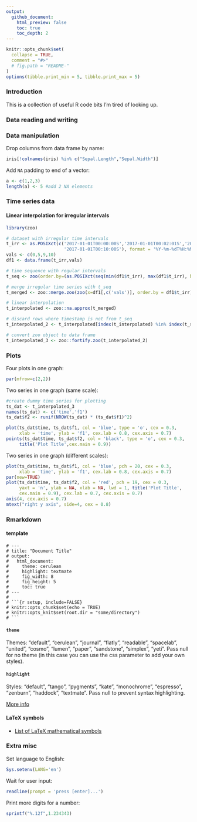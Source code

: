 ```yaml
---
output:
  github_document:
    html_preview: false
    toc: true
    toc_depth: 2
---
```


<!-- README.md is generated from README.Rmd. Please edit that file -->


```r
knitr::opts_chunk$set(
  collapse = TRUE,
  comment = "#>"
  # fig.path = "README-"
)
options(tibble.print_min = 5, tibble.print_max = 5)
```


### Introduction

This is a collection of useful R code bits I'm tired of looking up.

### Data reading and writing

### Data manipulation

Drop columns from data frame by name:
```r
iris[!colnames(iris) %in% c("Sepal.Length","Sepal.Width")]
```

Add `NA` padding to end of a vector:
```r
a <- c(1,2,3)
length(a) <- 5 #add 2 NA elements
```



### Time series data

#### Linear interpolation for irregular intervals
```r
library(zoo)

# dataset with irregular time intervals
t_irr <- as.POSIXct(c('2017-01-01T00:00:00S','2017-01-01T00:02:01S','2017-01-01T00:07:32S',
                      '2017-01-01T00:10:00S'), format = '%Y-%m-%dT%H:%M:%SS')
vals <- c(0,5,9,10)
df1 <- data.frame(t_irr,vals)

# time sequence with regular intervals
t_seq <- zoo(order.by=(as.POSIXct(seq(min(df1$t_irr), max(df1$t_irr), by = '1 min'))))

# merge irregular time series with t_seq
t_merged <- zoo::merge.zoo(zoo(x=df1[,c('vals')], order.by = df1$t_irr), t_seq)

# linear interpolation
t_interpolated <- zoo::na.approx(t_merged)

# discard rows where timestamp is not from t_seq
t_interpolated_2 <- t_interpolated[index(t_interpolated) %in% index(t_seq)]

# convert zoo object to data frame
t_interpolated_3 <- zoo::fortify.zoo(t_interpolated_2)
```


### Plots

Four plots in one graph:
```r
par(mfrow=c(2,2))
```

Two series in one graph (same scale):
```r
#create dummy time series for plotting
ts_dat <- t_interpolated_3
names(ts_dat) <- c('time','f1')
ts_dat$f2 <- runif(NROW(ts_dat) * (ts_dat$f1)^2)
```

```r
plot(ts_dat$time, ts_dat$f1, col = 'blue', type = 'o', cex = 0.3,
     xlab = 'time', ylab = 'f1', cex.lab = 0.8, cex.axis = 0.7)
points(ts_dat$time, ts_dat$f2, col = 'black', type = 'o', cex = 0.3,
     title('Plot Title',cex.main = 0.9))
```
Two series in one graph (different scales):
```r
plot(ts_dat$time, ts_dat$f1, col = 'blue', pch = 20, cex = 0.3,
     xlab = 'time', ylab = 'f1', cex.lab = 0.8, cex.axis = 0.7)
par(new=TRUE)
plot(ts_dat$time, ts_dat$f2, col = 'red', pch = 19, cex = 0.3,
     yaxt = 'n', ylab = NA, xlab = NA, lwd = 1, title('Plot Title',
     cex.main = 0.9), cex.lab = 0.7, cex.axis = 0.7)
axis(4, cex.axis = 0.7)
mtext("right y axis", side=4, cex = 0.8)
```


### Rmarkdown

#### template

```text
# ---
# title: "Document Title"
# output: 
#   html_document:
#     theme: cerulean
#     highlight: textmate
#     fig_width: 8
#     fig_height: 5
#     toc: true
# ---
# 
# ```{r setup, include=FALSE}
# knitr::opts_chunk$set(echo = TRUE)
# knitr::opts_knit$set(root.dir = "some/directory")
# ```

```

#### `theme`

Themes: "default", "cerulean", "journal", "flatly", "readable", "spacelab", "united", "cosmo", "lumen", "paper", "sandstone", "simplex", "yeti". Pass null for no theme (in this case you can use the css parameter to add your own styles).

#### `highlight`

Styles: "default", "tango", "pygments", "kate", "monochrome", "espresso", "zenburn", "haddock", "textmate". Pass null to prevent syntax highlighting.

[More info](https://rmarkdown.rstudio.com/html_document_format.html)

#### LaTeX symbols
- [List of LaTeX mathematical symbols](https://oeis.org/wiki/List_of_LaTeX_mathematical_symbols)


### Extra misc

Set language to English:
```r
Sys.setenv(LANG='en')
```

Wait for user input:
```r
readline(prompt = 'press [enter]...')
```

Print more digits for a number:
```r
sprintf("%.12f",1.234343)
```


